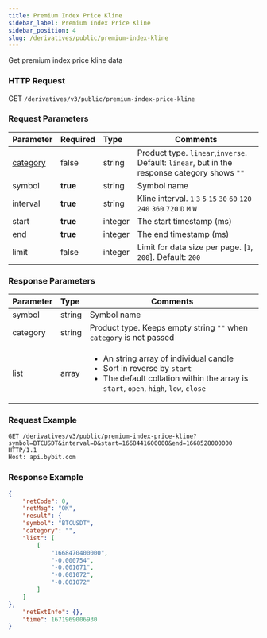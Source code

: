 ```yaml
---
title: Premium Index Price Kline
sidebar_label: Premium Index Price Kline
sidebar_position: 4
slug: /derivatives/public/premium-index-kline
---
```


Get premium index price kline data

### HTTP Request
GET `/derivatives/v3/public/premium-index-price-kline`

### Request Parameters
| Parameter | Required | Type | Comments|
|:----- |:-------|:-----|------ |
|[category](../enum#category) |false |string |Product type. `linear`,`inverse`. Default: `linear`, but in the response category shows `""`|
|symbol |<b>true</b> |string |Symbol name|
|interval |<b>true</b> |string |Kline interval. `1` `3` `5` `15` `30` `60` `120` `240` `360` `720` `D` `M` `W`  |
|start |<b>true</b> |integer |The start timestamp (ms)|
|end |<b>true</b> |integer |The end timestamp (ms)|
|limit |false |integer |Limit for data size per page. [`1`, `200`]. Default: `200`|

### Response Parameters
| Parameter | Type | Comments|
|:----- |:-----|----- |
|symbol |string |Symbol name |
|category |string |Product type. Keeps empty string `""` when `category` is not passed |
|list |array |<ul><li>An string array of individual candle</li><li>Sort in reverse by `start`</li><li>The default collation within the array is `start`, `open`, `high`, `low`, `close`</li> </ul>|

### Request Example

<Tabs>
<TabItem value="console-linear" label="linear">

```http
GET /derivatives/v3/public/premium-index-price-kline?symbol=BTCUSDT&interval=D&start=1668441600000&end=1668528000000 HTTP/1.1
Host: api.bybit.com
```

</TabItem>
</Tabs>

### Response Example

<Tabs>
<TabItem value="js linear" label="linear">

```json
{
    "retCode": 0,
    "retMsg": "OK",
    "result": {
    "symbol": "BTCUSDT",
    "category": "",
    "list": [
        [
            "1668470400000",
            "-0.000754",
            "-0.001071",
            "-0.001072",
            "-0.001072"
        ]
    ]
},
    "retExtInfo": {},
    "time": 1671969006930
}
```
</TabItem>
</Tabs>